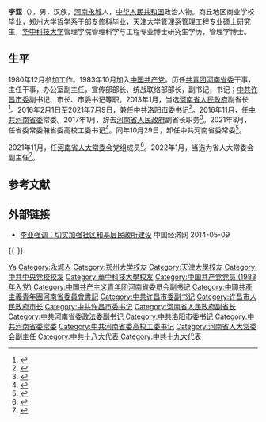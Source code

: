 '''李亚'''（{{bd|1963年|9月||catIdx=Li李}}），男，汉族，[[河南|河南]][[永城|永城]]人，[[中华人民共和国|中华人民共和国]]政治人物。商丘地区商业学校毕业，[[郑州大学|郑州大学]]哲学系干部专修科毕业，[[天津大学|天津大学]]管理系管理工程专业硕士研究生，[[华中科技大学|华中科技大学]]管理学院管理科学与工程专业博士研究生学历，管理学博士。

== 生平 ==
1980年12月参加工作。1983年10月加入[[中国共产党|中国共产党]]。历任[[共青团河南省委|共青团河南省委]]干事，主任干事，办公室副主任，宣传部部长、统战联络部部长，副书记，书记；[[中共许昌市委|中共许昌市委]]副书记、市长、市委书记等职。2013年1月，当选[[河南省人民政府|河南省人民政府]]副省长<ref>{{cite web|accessdate=2013-05-01|url=http://hn.ifeng.com/hnzhuanti/2013henanlianghui/lianghuiyaowen/detail_2013_01/30/566926_0.shtml|title=河南省副省长李亚简历|publisher=[[凤凰网|凤凰网]]|archive-date=2020-05-23|archive-url=https://web.archive.org/web/20200523055238/http://hn.ifeng.com/hnzhuanti/2013henanlianghui/lianghuiyaowen/detail_2013_01/30/566926_0.shtml|dead-url=no}}</ref>。2016年2月1日至2021年7月9日，兼任中共[[洛阳市|洛阳市]]委书记<ref>{{cite web|url=http://renshi.people.com.cn/n1/2016/0201/c139617-28102561.html|title=河南副省长李亚兼任洛阳市委书记|publisher=中国共产党新闻网|accessdate=2016-02-01|archive-date=2020-05-23|archive-url=https://web.archive.org/web/20200523055244/http://renshi.people.com.cn/n1/2016/0201/c139617-28102561.html|dead-url=no}}</ref>。2016年11月，任[[中共河南省委|中共河南省委]]常委。2017年1月，辞去[[河南省人民政府|河南省人民政府]]副省长职务<ref>{{cite news|title=李亚、许甘露、赵建才、张广智辞去河南省副省长职务|url=http://www.thepaper.cn/newsDetail_forward_1596395|accessdate=2017-01-20|work=澎湃新闻|archive-date=2017-01-11|archive-url=https://web.archive.org/web/20170111104618/http://www.thepaper.cn/newsDetail_forward_1596395|dead-url=no}}</ref>。2021年8月，任省委常委兼省委高校工委书记<ref>{{cite news|title=河南省委常委李亚兼任高校工委书记|url=https://china.caixin.com/2021-08-13/101754747.html|accessdate=2021-08-13|work=财新|archive-date=2021-11-27|archive-url=https://web.archive.org/web/20211127130752/https://china.caixin.com/2021-08-13/101754747.html|dead-url=no}}</ref>。同年10月29日，卸任中共河南省委常委<ref>{{Cite web|title=楼阳生当选河南省委书记 王战营、费东斌、陈星等6人新任省委常委|url=http://district.ce.cn/newarea/sddy/202110/29/t20211029_37043489.shtml|access-date=2021-10-29|work=district.ce.cn|archive-date=2021-11-17|archive-url=https://web.archive.org/web/20211117002035/http://district.ce.cn/newarea/sddy/202110/29/t20211029_37043489.shtml|dead-url=no}}</ref>。

2021年11月，任[[河南省人大常委会|河南省人大常委会]]党组成员<ref>{{Cite web|title=孔昌生任河南省人大常委会党组副书记 李亚、穆为民任党组成员
|url=http://district.ce.cn/newarea/sddy/202111/16/t20211116_37088115.shtml|access-date=2021-11-16|archive-date=2021-11-16|archive-url=https://web.archive.org/web/20211116015106/http://district.ce.cn/newarea/sddy/202111/16/t20211116_37088115.shtml|work=district.ce.cn}}</ref>。2022年1月，当选为省人大常委会副主任<ref>{{Cite web|title=孔昌生、李亚、穆为民当选河南省人大常委会副主任|url=http://district.ce.cn/newarea/sddy/202201/09/t20220109_37240152.shtml|publisher=中国经济网|accessdate=2022-01-09|archive-date=2022-05-23|archive-url=https://web.archive.org/web/20220523090638/http://district.ce.cn/newarea/sddy/202201/09/t20220109_37240152.shtml}}</ref>。

== 参考文献 ==
{{reflist|2}}

== 外部链接 ==
* [http://district.ce.cn/newarea/roll/201305/29/t20130529_24429192.shtml 李亚强调：切实加强社区和基层民政所建设] {{Wayback|url=http://district.ce.cn/newarea/roll/201305/29/t20130529_24429192.shtml |date=20200523055255 }} 中国经济网 2014-05-09

{{-}}
{{start box}}
{{s-ppo|cpc}}
{{s-before|[[陈雪枫|陈雪枫]]}}
{{s-title|[[中国共产党洛阳市委员会|中国共产党洛阳市委员会]]书记|2016年2月－2021年7月}}
{{s-after|[[江凌|江凌]]}}
{{s-before|[[毛万春|毛万春]]}}
{{s-title|[[中国共产党许昌市委员会|中国共产党许昌市委员会]]书记|2010年9月－2013年4月}}
{{s-after|[[王树山|王树山]]}}
{{s-gov|prc}}
{{s-before|[[毛万春|毛万春]]}}
{{s-title|[[许昌市人民政府|许昌市人民政府]]市长|2006年2月－2010年9月}}
{{s-after|[[张国晖|张国晖]]}}
{{s-civ}}
{{s-before|[[宋璇涛|宋璇涛]]}}
{{s-title|[[中国共产主义青年团河南省委员会|中国共产主义青年团河南省委员会]]书记|2001年4月－2006年2月}}
{{s-after|[[陶明伦|陶明伦]]}}
{{end box}}
{{河南省领导人}}
{{各省级行政区团委书记}}

{{Authority control}}
{{DEFAULTSORT:Li李}}
[[Category:李姓|Ya]]
[[Category:永城人|Category:永城人]]
[[Category:郑州大学校友|Category:郑州大学校友]]
[[Category:天津大學校友|Category:天津大學校友]]
[[Category:中共中央党校校友|Category:中共中央党校校友]]
[[Category:華中科技大學校友|Category:華中科技大學校友]]
[[Category:中国共产党党员_(1983年入党)|Category:中国共产党党员 (1983年入党)]]
[[Category:中国共产主义青年团河南省委员会副书记|Category:中国共产主义青年团河南省委员会副书记]]
[[Category:中國共產主義青年團河南省委員會書記|Category:中國共產主義青年團河南省委員會書記]]
[[Category:中共许昌市委副书记|Category:中共许昌市委副书记]]
[[Category:许昌市人民政府市长|Category:许昌市人民政府市长]]
[[Category:中共许昌市委书记|Category:中共许昌市委书记]]
[[Category:河南省人民政府副省长|Category:河南省人民政府副省长]]
[[Category:中共河南省委政法委副书记|Category:中共河南省委政法委副书记]]
[[Category:中共洛阳市委书记|Category:中共洛阳市委书记]]
[[Category:中共河南省委常委|Category:中共河南省委常委]]
[[Category:中共河南省委高校工委书记|Category:中共河南省委高校工委书记]]
[[Category:河南省人大常委会副主任|Category:河南省人大常委会副主任]]
[[Category:中共十八大代表|Category:中共十八大代表]]
[[Category:中共十九大代表|Category:中共十九大代表]]